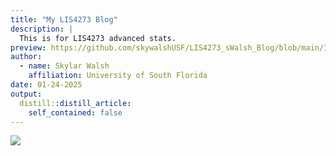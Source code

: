 ```yaml
---
title: "My LIS4273 Blog"
description: |
  This is for LIS4273 advanced stats.
preview: https://github.com/skywalshUSF/LIS4273_sWalsh_Blog/blob/main/IMG1.jpg?raw=true
author:
  - name: Skylar Walsh
    affiliation: University of South Florida
date: 01-24-2025
output:
  distill::distill_article:
    self_contained: false
---
```



<img src="https://github.com/skywalshUSF/LIS4273_sWalsh_Blog/blob/main/IMG1.jpg?raw=true">